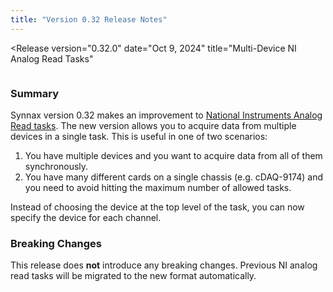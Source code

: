 ```yaml
---
title: "Version 0.32 Release Notes"
---
```



<Release 
version="0.32.0" 
date="Oct 9, 2024" 
title="Multi-Device NI Analog Read Tasks"
>

<Image client:only="react" id="releases/0-32-0/thumbnail" />

### Summary

Synnax version 0.32 makes an improvement to
[National Instruments Analog Read tasks](/reference/device-drivers/ni/analog-read-task).
The new version allows you to acquire data from multiple devices in a single task. This
is useful in one of two scenarios:

1. You have multiple devices and you want to acquire data from all of them
   synchronously.
2. You have many different cards on a single chassis (e.g. cDAQ-9174) and you need to
   avoid hitting the maximum number of allowed tasks.

Instead of choosing the device at the top level of the task, you can now specify the
device for each channel.

### Breaking Changes

This release does **not** introduce any breaking changes. Previous NI analog read tasks
will be migrated to the new format automatically.

</Release>
